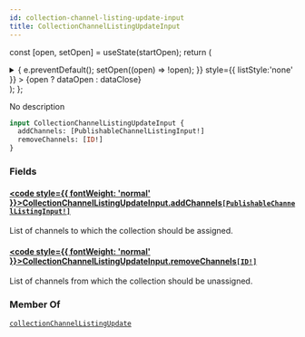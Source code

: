 ```yaml
---
id: collection-channel-listing-update-input
title: CollectionChannelListingUpdateInput
---
```






const [open, setOpen] = useState(startOpen);
return (
<details {...(open ? { open: true } : {})} className="details" style={{ border:'none', boxShadow:'none', background:'var(--ifm-background-color)' }}>
<summary
onClick={(e) => {
e.preventDefault();
setOpen((open) => !open);
}}
style={{ listStyle:'none' }} >
{open ? dataOpen : dataClose}
</summary>
{open && children}
</details>
);
};

No description

```graphql
input CollectionChannelListingUpdateInput {
  addChannels: [PublishableChannelListingInput!]
  removeChannels: [ID!]
}
```

### Fields

#### [<code style={{ fontWeight: 'normal' }}>CollectionChannelListingUpdateInput.<b>addChannels</b></code>](#)<Bullet />[`[PublishableChannelListingInput!]`](../../../api-reference/products/inputs/publishable-channel-listing-input.mdx) <Badge class="badge badge--secondary" text="list"/> <Badge class="badge badge--secondary" text="input"/> <Badge class="badge badge--secondary" text="products"/>

List of channels to which the collection should be assigned.

#### [<code style={{ fontWeight: 'normal' }}>CollectionChannelListingUpdateInput.<b>removeChannels</b></code>](#)<Bullet />[`[ID!]`](../../../api-reference/miscellaneous/scalars/id.mdx) <Badge class="badge badge--secondary" text="list"/> <Badge class="badge badge--secondary" text="scalar"/> <Badge class="badge badge--secondary" text="miscellaneous"/>

List of channels from which the collection should be unassigned.

### Member Of

[`collectionChannelListingUpdate`](../../../api-reference/products/mutations/collection-channel-listing-update.mdx) <Badge class="badge badge--secondary" text="mutation"/>
